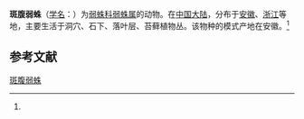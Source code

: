 {{Speciesbox
| name = 斑腹弱蛛
| status = 
| status_system = 
| image = 
| genus = Leptoneta
| species = maculosa
| authority = (Song et Xu, 1983)<ref name='id12824'>{{cite web| url =http://www.bioinfo.cn/db05/BjdwSpecies.php?action=view&id=12824| title =斑腹弱蛛| work =《中国动物物种编目数据库》| publisher =中国科学院微生物研究所| author =中国科学院动物研究所| accessdate =2009-04-28| deadurl =yes| archiveurl =https://web.archive.org/web/20160305022132/http://www.bioinfo.cn/db05/BjdwSpecies.php?action=view&id=12824| archivedate =2016-03-05}}</ref>
}}

'''斑腹弱蛛'''（[[学名|学名]]：{{lang|la|''Leptoneta maculosa''}}）为[[弱蛛科|弱蛛科]][[弱蛛属|弱蛛属]]的动物。在[[中国大陆|中国大陆]]，分布于[[安徽|安徽]]、[[浙江|浙江]]等地，主要生活于洞穴、石下、落叶层、苔藓植物丛。该物种的模式产地在安徽。<ref name='id12824'/>

== 参考文献 ==
{{reflist}}

{{Wikispecies|Leptoneta maculosa}}
{{Taxonbar|from=Q2028058}}

[[Category:弱蛛属|斑腹弱蛛]]


{{蜘蛛小作品}}